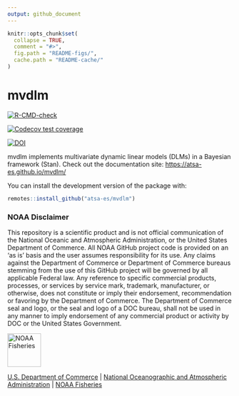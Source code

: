 ```yaml
---
output: github_document
---
```


<!-- README.md is generated from README.Rmd. Please edit that file -->

```r
knitr::opts_chunk$set(
  collapse = TRUE,
  comment = "#>",
  fig.path = "README-figs/",
  cache.path = "README-cache/"
)
```

# mvdlm

  <!-- badges: start -->
  [![R-CMD-check](https://github.com/atsa-es/mvdlm/workflows/R-CMD-check/badge.svg)](https://github.com/atsa-es/mvdlm/actions)
  <!-- badges: end -->
  
  <!-- badges: start -->
  [![Codecov test coverage](https://codecov.io/gh/atsa-es/mvdlm/branch/main/graph/badge.svg)](https://app.codecov.io/gh/atsa-es/mvdlm?branch=main)
  <!-- badges: end -->
  
  [![DOI](https://zenodo.org/badge/538718637.svg)](https://zenodo.org/badge/latestdoi/538718637)

mvdlm implements multivariate dynamic linear models (DLMs) in a Bayesian framework (Stan). Check out the documentation site: [https://atsa-es.github.io/mvdlm/](https://atsa-es.github.io/mvdlm/)  

You can install the development version of the package with:

```r
remotes::install_github("atsa-es/mvdlm")
```

### NOAA Disclaimer 

This repository is a scientific product and is not official communication of the National Oceanic and Atmospheric Administration, or the United States Department of Commerce. All NOAA GitHub project code is provided on an ‘as is’ basis and the user assumes responsibility for its use. Any claims against the Department of Commerce or Department of Commerce bureaus stemming from the use of this GitHub project will be governed by all applicable Federal law. Any reference to specific commercial products, processes, or services by service mark, trademark, manufacturer, or otherwise, does not constitute or imply their endorsement, recommendation or favoring by the Department of Commerce. The Department of Commerce seal and logo, or the seal and logo of a DOC bureau, shall not be used in any manner to imply endorsement of any commercial product or activity by DOC or the United States Government.

<img src="https://raw.githubusercontent.com/nmfs-general-modeling-tools/nmfspalette/main/man/figures/noaa-fisheries-rgb-2line-horizontal-small.png" height="75" alt="NOAA Fisheries">

[U.S. Department of Commerce](https://www.commerce.gov/) | [National Oceanographic and Atmospheric Administration](https://www.noaa.gov) | [NOAA Fisheries](https://www.fisheries.noaa.gov/)
